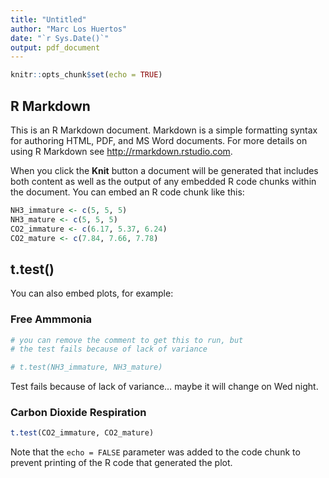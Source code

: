 ```yaml
---
title: "Untitled"
author: "Marc Los Huertos"
date: "`r Sys.Date()`"
output: pdf_document
---
```


```r
knitr::opts_chunk$set(echo = TRUE)
```

## R Markdown

This is an R Markdown document. Markdown is a simple formatting syntax for authoring HTML, PDF, and MS Word documents. For more details on using R Markdown see <http://rmarkdown.rstudio.com>.

When you click the **Knit** button a document will be generated that includes both content as well as the output of any embedded R code chunks within the document. You can embed an R code chunk like this:

```r
NH3_immature <- c(5, 5, 5)
NH3_mature <- c(5, 5, 5)
CO2_immature <- c(6.17, 5.37, 6.24)
CO2_mature <- c(7.84, 7.66, 7.78)
```

## t.test()

You can also embed plots, for example:

### Free Ammmonia

```r
# you can remove the comment to get this to run, but 
# the test fails because of lack of variance

# t.test(NH3_immature, NH3_mature)
```

Test fails because of lack of variance... maybe it will change on Wed night.

### Carbon Dioxide Respiration

```r
t.test(CO2_immature, CO2_mature)
```

Note that the `echo = FALSE` parameter was added to the code chunk to prevent printing of the R code that generated the plot.
